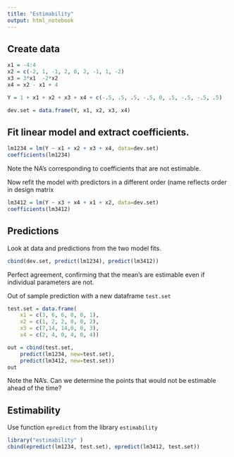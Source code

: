 ```yaml
---
title: "Estimability"
output: html_notebook
---
```


## Create data

```r
x1 = -4:4
x2 = c(-2, 1, -1, 2, 0, 2, -1, 1, -2)
x3 = 3*x1  -2*x2
x4 = x2 - x1 + 4

Y = 1 + x1 + x2 + x3 + x4 + c(-.5, .5, .5, -.5, 0, .5, -.5, -.5, .5)

dev.set = data.frame(Y, x1, x2, x3, x4)
```

## Fit linear model and extract coefficients.
```r
lm1234 = lm(Y ~ x1 + x2 + x3 + x4, data=dev.set)
coefficients(lm1234)
```

Note the NA's corresponding to coefficients that are not estimable.

Now refit the model with predictors in a different order (name reflects order in design matrix

```r
lm3412 = lm(Y ~ x3 + x4 + x1 + x2, data=dev.set)
coefficients(lm3412)
```

## Predictions
Look at data and predictions from the two model fits.
```r
cbind(dev.set, predict(lm1234), predict(lm3412))
```

Perfect agreement, confirming that the mean's are estimable even if individual parameters are not.

Out of sample prediction with a new dataframe `test.set`

```r
test.set = data.frame(
    x1 = c(3, 6, 6, 0, 0, 1),
    x2 = c(1, 2, 2, 0, 0, 2),
    x3 = c(7,14, 14,0, 0, 3),
    x4 = c(2, 4, 0, 4, 0, 4))

out = cbind(test.set,
    predict(lm1234, new=test.set),
    predict(lm3412, new=test.set))
out
```

Note the NA's.  Can we determine the points that would not be estimable ahead of the time?

##  Estimability


Use function `epredict` from the library `estimability`
```r
library("estimability" )
cbind(epredict(lm1234, test.set), epredict(lm3412, test.set))
```
